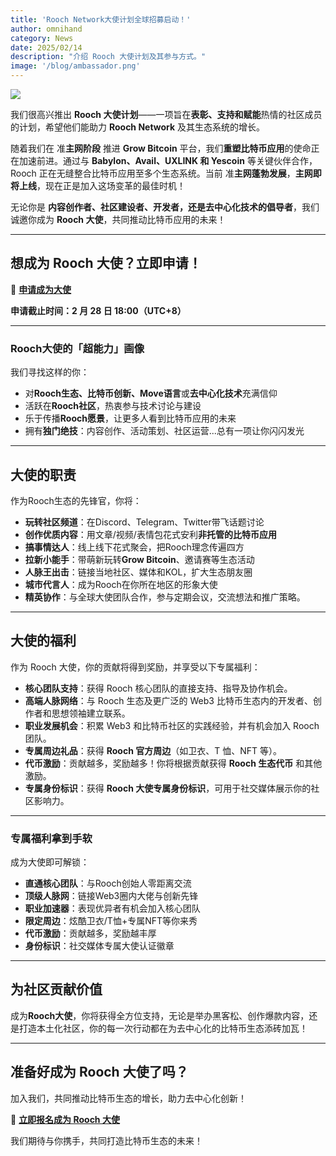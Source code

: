 ```yaml
---
title: 'Rooch Network大使计划全球招募启动！'
author: omnihand
category: News
date: 2025/02/14
description: "介绍 Rooch 大使计划及其参与方式。"
image: '/blog/ambassador.png'
---
```



<PostHeader />

![](/blog/ambassador.png)

我们很高兴推出 **Rooch 大使计划**——一项旨在**表彰、支持和赋能**热情的社区成员的计划，希望他们能助力 **Rooch Network** 及其生态系统的增长。

随着我们在 准**主网阶段** 推进 **Grow Bitcoin** 平台，我们**重塑比特币应用**的使命正在加速前进。通过与 **Babylon、Avail、UXLINK 和 Yescoin** 等关键伙伴合作，Rooch 正在无缝整合比特币应用至多个生态系统。当前 准**主网蓬勃发展**，**主网即将上线**，现在正是加入这场变革的最佳时机！

无论你是 **内容创作者、社区建设者、开发者，还是去中心化技术的倡导者**，我们诚邀你成为 **Rooch 大使**，共同推动比特币应用的未来！

---

## **想成为 Rooch 大使？立即申请！**

🔗 [**申请成为大使**](https://forms.gle/hab6uDYHqpbHH92h8)

**申请截止时间：2 月 28 日 18:00（UTC+8）**

---

### **Rooch大使的「超能力」画像**

我们寻找这样的你：

- 对**Rooch生态、比特币创新、Move语言**或**去中心化技术**充满信仰
- 活跃在**Rooch社区**，热衷参与技术讨论与建设
- 乐于传播**Rooch愿景**，让更多人看到比特币应用的未来
- 拥有**独门绝技**：内容创作、活动策划、社区运营...总有一项让你闪闪发光

---

## **大使的职责**

作为Rooch生态的先锋官，你将：

- **玩转社区频道**：在Discord、Telegram、Twitter带飞话题讨论
- **创作优质内容**：用文章/视频/表情包花式安利**非托管的比特币应用**
- **搞事情达人**：线上线下花式聚会，把Rooch理念传遍四方
- **拉新小能手**：带萌新玩转**Grow Bitcoin**、邀请赛等生态活动
- **人脉王出击**：链接当地社区、媒体和KOL，扩大生态朋友圈
- **城市代言人**：成为Rooch在你所在地区的形象大使
- **精英协作**：与全球大使团队合作，参与定期会议，交流想法和推广策略。

---

## **大使的福利**

作为 Rooch 大使，你的贡献将得到奖励，并享受以下专属福利：

- **核心团队支持**：获得 Rooch 核心团队的直接支持、指导及协作机会。
- **高端人脉网络**：与 Rooch 生态及更广泛的 Web3 比特币生态内的开发者、创作者和思想领袖建立联系。
- **职业发展机会**：积累 Web3 和比特币社区的实践经验，并有机会加入 Rooch 团队。
- **专属周边礼品**：获得 **Rooch 官方周边**（如卫衣、T 恤、NFT 等）。
- **代币激励**：贡献越多，奖励越多！你将根据贡献获得 **Rooch 生态代币** 和其他激励。
- **专属身份标识**：获得 **Rooch 大使专属身份标识**，可用于社交媒体展示你的社区影响力。

---

### **专属福利拿到手软**

成为大使即可解锁：

- **直通核心团队**：与Rooch创始人零距离交流
- **顶级人脉网**：链接Web3圈内大佬与创新先锋
- **职业加速器**：表现优异者有机会加入核心团队
- **限定周边**：炫酷卫衣/T恤+专属NFT等你来秀
- **代币激励**：贡献越多，奖励越丰厚
- **身份标识**：社交媒体专属大使认证徽章

---

## **为社区贡献价值**

成为**Rooch大使**，你将获得全方位支持，无论是举办黑客松、创作爆款内容，还是打造本土化社区，你的每一次行动都在为去中心化的比特币生态添砖加瓦！

---

## **准备好成为 Rooch 大使了吗？**

加入我们，共同推动比特币生态的增长，助力去中心化创新！

🔗 [**立即报名成为 Rooch 大使**](https://forms.gle/hab6uDYHqpbHH92h8)

我们期待与你携手，共同打造比特币生态的未来！
